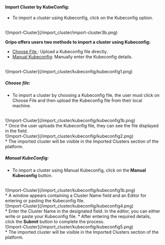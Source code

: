 #### Import Cluster by KubeConfig:
* To import a cluster using Kubeconfig, click on the Kubeconfig option.
<br />
![Import-Cluster](/import_cluster/import-cluster3b.png)<br />

<b>Gripo offers users two methods to import a cluster using Kubeconfig:</b>

* [Choose File ](/cluster_managment/cluster_import/amazon/by-config#choose-file): Upload a Kubeconfig file directly.
* [Manual Kubeconfig](/cluster_managment/cluster_import/amazon/by-config#manual-kubeconfig): Manually enter the Kubeconfig details.
<br />
![Import-Cluster](/import_cluster/kubeconfig/kubeconfig1.png)<br />

##### Choose file:

* To import a cluster by choosing a Kubeconfig file, the user must click on Choose File and then upload the Kubeconfig file from their local machine.
<br />
![Import-Cluster](/import_cluster/kubeconfig/kubeconfig1b.png)<br />
* Once the user uploads the Kubeconfig file, they can see the file displayed in the field.
<br />
![Import-Cluster](/import_cluster/kubeconfig/kubeconfig2.png)<br />
* The imported cluster will be visible in the Imported Clusters section of the platform.
<br />

##### Manual KubeConfig:

* To import a cluster using Manual Kubeconfig, click on the<b> Manual Kubeconfig</b> button.
<br />
![Import-Cluster](/import_cluster/kubeconfig/kubeconfig1b.png)<br />
* A window appears containing a Cluster Name field and an Editor for entering or pasting the Kubeconfig file.
<br />
![Import-Cluster](/import_cluster/kubeconfig/kubeconfig4.png)<br />
* Enter the Cluster Name in the designated field. In the editor, you can either write or paste your Kubeconfig file.
* After entering the required details, click the <b>Submit</b> button to complete the process.
<br />
![Import-Cluster](/import_cluster/kubeconfig/kubeconfig5.png)<br />
* The imported cluster will be visible in the Imported Clusters section of the platform.
<br />